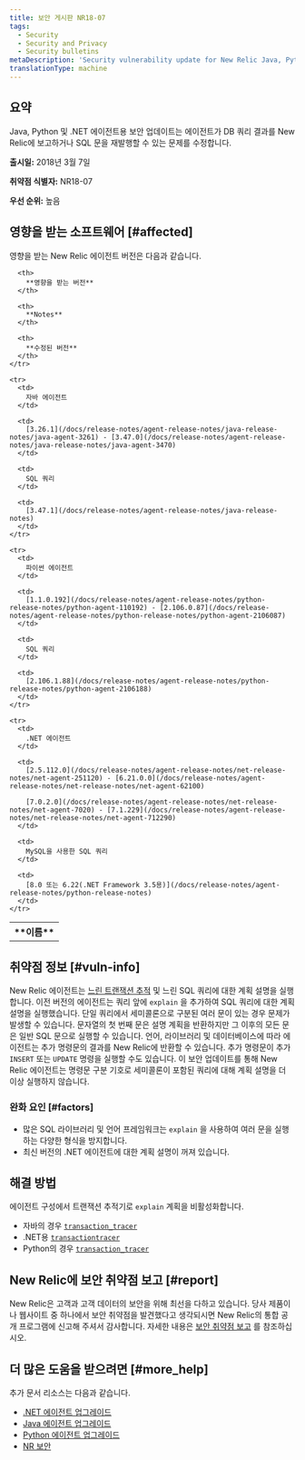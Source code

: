 ```yaml
---
title: 보안 게시판 NR18-07
tags:
  - Security
  - Security and Privacy
  - Security bulletins
metaDescription: 'Security vulnerability update for New Relic Java, Python, and .NET agents.'
translationType: machine
---
```


## 요약

Java, Python 및 .NET 에이전트용 보안 업데이트는 에이전트가 DB 쿼리 결과를 New Relic에 보고하거나 SQL 문을 재발행할 수 있는 문제를 수정합니다.

**출시일:** 2018년 3월 7일

**취약점 식별자:** NR18-07

**우선 순위:** 높음

## 영향을 받는 소프트웨어 [#affected]

영향을 받는 New Relic 에이전트 버전은 다음과 같습니다.

<table>
  <tbody>
    <tr>
      <th>
        **이름**
      </th>

      <th>
        **영향을 받는 버전**
      </th>

      <th>
        **Notes**
      </th>

      <th>
        **수정된 버전**
      </th>
    </tr>

    <tr>
      <td>
        자바 에이전트
      </td>

      <td>
        [3.26.1](/docs/release-notes/agent-release-notes/java-release-notes/java-agent-3261) - [3.47.0](/docs/release-notes/agent-release-notes/java-release-notes/java-agent-3470)
      </td>

      <td>
        SQL 쿼리
      </td>

      <td>
        [3.47.1](/docs/release-notes/agent-release-notes/java-release-notes)
      </td>
    </tr>

    <tr>
      <td>
        파이썬 에이전트
      </td>

      <td>
        [1.1.0.192](/docs/release-notes/agent-release-notes/python-release-notes/python-agent-110192) - [2.106.0.87](/docs/release-notes/agent-release-notes/python-release-notes/python-agent-2106087)
      </td>

      <td>
        SQL 쿼리
      </td>

      <td>
        [2.106.1.88](/docs/release-notes/agent-release-notes/python-release-notes/python-agent-2106188)
      </td>
    </tr>

    <tr>
      <td>
        .NET 에이전트
      </td>

      <td>
        [2.5.112.0](/docs/release-notes/agent-release-notes/net-release-notes/net-agent-251120) - [6.21.0.0](/docs/release-notes/agent-release-notes/net-release-notes/net-agent-62100)

        [7.0.2.0](/docs/release-notes/agent-release-notes/net-release-notes/net-agent-7020) - [7.1.229](/docs/release-notes/agent-release-notes/net-release-notes/net-agent-712290)
      </td>

      <td>
        MySQL을 사용한 SQL 쿼리
      </td>

      <td>
        [8.0 또는 6.22(.NET Framework 3.5용)](/docs/release-notes/agent-release-notes/python-release-notes)
      </td>
    </tr>
  </tbody>
</table>

## 취약점 정보 [#vuln-info]

New Relic 에이전트는 [느린 트랜잭션 추적](/docs/apm/applications-menu/monitoring/viewing-slow-query-details) 및 느린 SQL 쿼리에 대한 계획 설명을 실행합니다. 이전 버전의 에이전트는 쿼리 앞에 `explain` 을 추가하여 SQL 쿼리에 대한 계획 설명을 실행했습니다. 단일 쿼리에서 세미콜론으로 구분된 여러 문이 있는 경우 문제가 발생할 수 있습니다. 문자열의 첫 번째 문은 설명 계획을 반환하지만 그 이후의 모든 문은 일반 SQL 문으로 실행할 수 있습니다. 언어, 라이브러리 및 데이터베이스에 따라 에이전트는 추가 명령문의 결과를 New Relic에 반환할 수 있습니다. 추가 명령문이 추가 `INSERT` 또는 `UPDATE` 명령을 실행할 수도 있습니다. 이 보안 업데이트를 통해 New Relic 에이전트는 명령문 구분 기호로 세미콜론이 포함된 쿼리에 대해 계획 설명을 더 이상 실행하지 않습니다.

### 완화 요인 [#factors]

* 많은 SQL 라이브러리 및 언어 프레임워크는 `explain` 을 사용하여 여러 문을 실행하는 다양한 형식을 방지합니다.
* 최신 버전의 .NET 에이전트에 대한 계획 설명이 꺼져 있습니다.

## 해결 방법

에이전트 구성에서 트랜잭션 추적기로 `explain` 계획을 비활성화합니다.

* 자바의 경우 [`transaction_tracer`](/docs/agents/java-agent/configuration/java-agent-configuration-config-file#h2-Transaction-tracer)
* .NET용 [`transactiontracer`](/docs/agents/net-agent/configuration/net-agent-configuration#transaction_tracer)
* Python의 경우 [`transaction_tracer`](/docs/agents/python-agent/configuration/python-agent-configuration#txn-tracer-settings)

## New Relic에 보안 취약점 보고 [#report]

New Relic은 고객과 고객 데이터의 보안을 위해 최선을 다하고 있습니다. 당사 제품이나 웹사이트 중 하나에서 보안 취약점을 발견했다고 생각되시면 New Relic의 통합 공개 프로그램에 신고해 주셔서 감사합니다. 자세한 내용은 [보안 취약점 보고](/docs/security/new-relic-security/data-privacy/reporting-security-vulnerabilities) 를 참조하십시오.

## 더 많은 도움을 받으려면 [#more_help]

추가 문서 리소스는 다음과 같습니다.

* [.NET 에이전트 업그레이드](/docs/agents/net-agent/installation/update-net-agent)
* [Java 에이전트 업그레이드](/docs/agents/java-agent/installation/upgrade-java-agent)
* [Python 에이전트 업그레이드](/docs/agents/python-agent/installation-configuration/upgrade-python-agent)
* [NR 보안](https://newrelic.com/security)